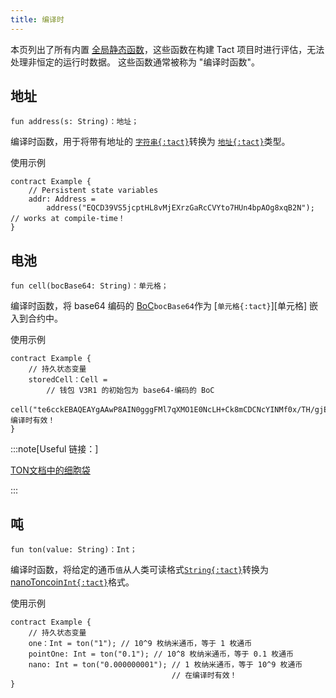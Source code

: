 ```yaml
---
title: 编译时
---
```


本页列出了所有内置 [全局静态函数](/book/functions#global-static-functions)，这些函数在构建 Tact 项目时进行评估，无法处理非恒定的运行时数据。 这些函数通常被称为 "编译时函数"。

## 地址

```tact
fun address(s: String)：地址；
```

编译时函数，用于将带有地址的 [`字符串{:tact}`][p]转换为 [`地址{:tact}`][p]类型。

使用示例

```tact
contract Example {
    // Persistent state variables
    addr: Address =
        address("EQCD39VS5jcptHL8vMjEXrzGaRcCVYto7HUn4bpAOg8xqB2N"); // works at compile-time！
}
```

## 电池

```tact
fun cell(bocBase64: String)：单元格；
```

编译时函数，将 base64 编码的 [BoC](https://docs.ton.org/develop/data-formats/cell-boc#bag-of-cells)`bocBase64`作为 [`单元格{:tact}`][单元格] 嵌入到合约中。

使用示例

```tact
contract Example {
    // 持久状态变量
    storedCell：Cell =
        // 钱包 V3R1 的初始包为 base64-编码的 BoC
        cell("te6cckEBAQEAYgAAwP8AIN0gggFMl7qXMO1E0NcLH+Ck8mCDCNcYINMf0x/TH/gjE7vyY+1E0NMf0x/T/9FRMrryoVFEuvKiBPkBVBBV+RDyo/gAkyDXSpbTB9QC+wDo0QGkyMsfyx/L/8ntVD++buA=")；// 编译时有效！
}
```

:::note[Useful 链接：]

  [TON文档中的细胞袋](https://docs.ton.org/develop/data-formats/cell-boc#bag-of-cells)

:::

## 吨

```tact
fun ton(value: String)：Int；
```

编译时函数，将给定的通币`值`从人类可读格式[`String{:tact}`][p]转换为[nanoToncoin](/book/integers#nanotoncoin)[`Int{:tact}`][int]格式。

使用示例

```tact
contract Example {
    // 持久状态变量
    one：Int = ton("1"); // 10^9 枚纳米通币，等于 1 枚通币
    pointOne: Int = ton("0.1"); // 10^8 枚纳米通币，等于 0.1 枚通币
    nano: Int = ton("0.000000001"); // 1 枚纳米通币，等于 10^9 枚通币
                                    // 在编译时有效！
}
```

[p]: /book/types#primitive-types
[bool]: /book/types#booleans
[int]: /book/integers
[电池]: /book/cells#cells

